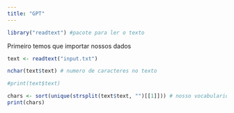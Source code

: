 ```yaml
---
title: "GPT"
---
```


```r
library("readtext") #pacote para ler o texto
```

Primeiro temos que importar nossos dados

```r
text <- readtext("input.txt") 

nchar(text$text) # numero de caracteres no texto

#print(text$text)

chars <- sort(unique(strsplit(text$text, "")[[1]])) # nosso vocabulario
print(chars)



```

